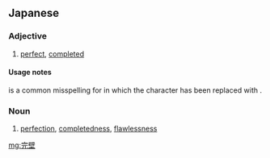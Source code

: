 ==Japanese==
{{ja-kanjitab|かん|へき|k2=ぺき|yomi=on}}

===Adjective===
{{ja-adj|decl=な|かんぺき}}

# {{ja-def|完璧}} {{lb|ja|sort=かんぺき|proscribed}} [[perfect]], [[completed]]

====Usage notes====
'''{{lang|ja|完壁}}''' is a common misspelling for {{m|ja|完璧|tr=kanpeki||perfect, perfection}} in which the character {{l|ja|璧||jewel|tr=heki|pos={{l|ja|辟}} + {{l|ja|玉}}}} has been replaced with {{l|ja|壁||wall|tr=heki|pos={{l|ja|辟}} + {{l|ja|土}}}}.

===Noun===
{{ja-noun|decl=な|かんぺき}}

# {{ja-def|完璧}} {{lb|ja|sort=かんぺき|proscribed}} [[perfection]], [[completedness]], [[flawlessness]]

[[mg:完壁]]
